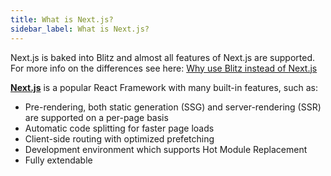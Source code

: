 ```yaml
---
title: What is Next.js?
sidebar_label: What is Next.js?
---
```


Next.js is baked into Blitz and almost all features of Next.js are supported. For more info on the differences see here: [Why use Blitz instead of Next.js](https://blitzjs.com/docs/why-blitz)

[**Next.js**](https://nextjs.org/) is a popular React Framework with many built-in features, such as:

- Pre-rendering, both static generation \(SSG\) and server-rendering \(SSR\) are supported on a per-page basis
- Automatic code splitting for faster page loads
- Client-side routing with optimized prefetching
- Development environment which supports Hot Module Replacement
- Fully extendable

